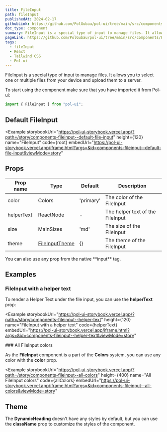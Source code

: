 ```yaml
---
title: FileInput
path: fileInput
publishedAt: 2024-02-17
githubLink: https://github.com/PolGubau/pol-ui/tree/main/src/components/FileInput
doc_type: component
summary: FileInput is a special type of input to manage files. It allows you to select one or multiple files from your device and upload them to a server.
pageLink: https://github.com/PolGubau/pol-ui/tree/main/src/components/FileInput
tags:
  - fileInput
  - React
  - Tailwind CSS
  - Pol-ui
---
```





FileInput is a special type of input to manage files. It allows you to select one or multiple files from your device and upload them to a server.

To start using the component make sure that you have imported it from Pol-ui:

```jsx
import { FileInput } from "pol-ui";
```

## Default FileInput

<Example
  storybookUrl="https://pol-ui-storybook.vercel.app/?path=/story/components-fileinput--default-file-input"
  height={120}
  name="FileInput"
  code={root}
  embedUrl="https://pol-ui-storybook.vercel.app/iframe.html?args=&id=components-fileinput--default-file-input&viewMode=story"
>
  <RootCode />
</Example>

## Props

| Prop name  | Type                     | Default   | Description                      |
| ---------- | ------------------------ | --------- | -------------------------------- |
| color      | Colors                   | 'primary' | The color of the FileInput       |
| helperText | ReactNode                | -         | The helper text of the FileInput |
| size       | MainSizes                | 'md'      | The size of the FileInput        |
| theme      | [FileInputTheme](#theme) | {}        | The theme of the FileInput       |

<Callout emoji="💡">
  You can also use any prop from the native **input** tag.
</Callout>

## Examples

### FileInput with a helper text

To render a Helper Text under the file input, you can use the **helperText** prop:

<Example
  storybookUrl="https://pol-ui-storybook.vercel.app/?path=/story/components-fileinput--helper-text"
  height={120}
  name="FileInput with a helper text"
  code={helperText}
  embedUrl="https://pol-ui-storybook.vercel.app/iframe.html?args=&id=components-fileinput--helper-text&viewMode=story"
>
  <HelperTextCode />
</Example>
### All FileInput colors

As the **FileInput** component is a part of the **Colors** system, you can use any color with the **color** prop.

<Example
  storybookUrl="https://pol-ui-storybook.vercel.app/?path=/story/components-fileinput--all-colors"
  height={400}
  name="All FileInput colors"
  code={allColors}
  embedUrl="https://pol-ui-storybook.vercel.app/iframe.html?args=&id=components-fileinput--all-colors&viewMode=story"
>
  <AllColorsCode />
</Example>

## Theme

The **DynamicHeading** doesn't have any styles by default, but you can use the **className** prop to customize the styles of the component.
